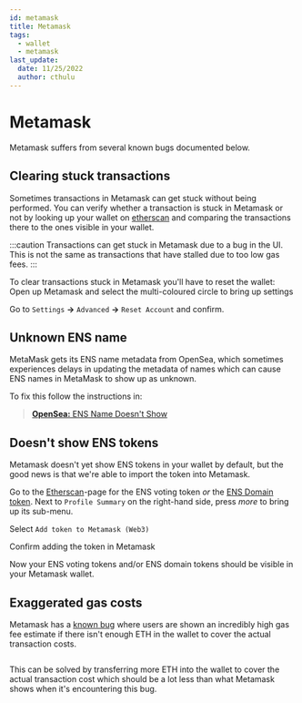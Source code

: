 ```yaml
---
id: metamask
title: Metamask
tags:
  - wallet
  - metamask
last_update:
  date: 11/25/2022
  author: cthulu
---
```



# Metamask
Metamask suffers from several known bugs documented below.

## Clearing stuck transactions
Sometimes transactions in Metamask can get stuck without being performed. You can verify whether a transaction is stuck in Metamask or not by looking up your wallet on [etherscan](https://etherscan.io) and comparing the transactions there to the ones visible in your wallet.

:::caution
Transactions can get stuck in Metamask due to a bug in the UI. This is not the same as transactions that have stalled due to too low gas fees.
:::

To clear transactions stuck in Metamask you'll have to reset the wallet:
Open up Metamask and select the multi-coloured circle to bring up settings  
<BrowserWindow url="support.ensmods.xyz">
  <Image img="/img/metamask-stuck1.webp"/>
</BrowserWindow>

Go to `Settings` **→** `Advanced` **→** `Reset Account` and confirm.

## Unknown ENS name
MetaMask gets its ENS name metadata from OpenSea, which sometimes experiences delays in updating the metadata of names which can cause ENS names in MetaMask to show up as unknown.

To fix this follow the instructions in:
> [**OpenSea:** ENS Name Doesn't Show](../marketplaces/opensea.mdx#ens-name-doesnt-show)

## Doesn't show ENS tokens
Metamask doesn't yet show ENS tokens in your wallet by default, but the good news is that we're able to import the token into Metamask.
  
Go to the [Etherscan](https://etherscan.io/token/0xc18360217d8f7ab5e7c516566761ea12ce7f9d72)-page for the ENS voting token *or* the [ENS Domain token](https://etherscan.io/token/0x57f1887a8bf19b14fc0df6fd9b2acc9af147ea85).
Next to `Profile Summary` on the right-hand side, press *more* to bring up its sub-menu.
<BrowserWindow url="support.ensmods.xyz">
  <Image img="/img/metamask-unknown1.webp"/>
</BrowserWindow>

Select `Add token to Metamask (Web3)`
<BrowserWindow url="support.ensmods.xyz">
  <Image img="/img/metamask-unknown2.webp"/>
</BrowserWindow>

Confirm adding the token in Metamask  
<BrowserWindow url="support.ensmods.xyz">
  <Image img="/img/metamask-unknown3.webp"/>
</BrowserWindow>

Now your ENS voting tokens and/or ENS domain tokens should be visible in your Metamask wallet.

## Exaggerated gas costs
Metamask has a [known bug](https://github.com/MetaMask/metamask-extension/issues/13135) where users are shown an incredibly high gas fee estimate if there isn't enough ETH in the wallet to cover the actual transaction costs.

<BrowserWindow url="support.ensmods.xyz">
  <Image img="/img/metamask-exaggerated1.webp"/>
</BrowserWindow>

This can be solved by transferring more ETH into the wallet to cover the actual transaction cost which should be a lot less than what Metamask shows when it's encountering this bug.
